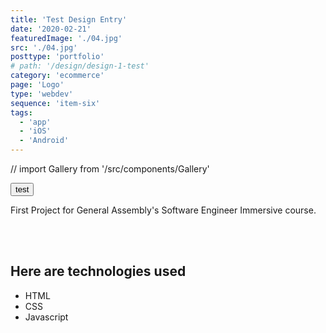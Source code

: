 ```yaml
---
title: 'Test Design Entry'
date: '2020-02-21'
featuredImage: './04.jpg'
src: './04.jpg'
posttype: 'portfolio'
# path: '/design/design-1-test'
category: 'ecommerce'
page: 'Logo'
type: 'webdev'
sequence: 'item-six'
tags:
  - 'app'
  - 'iOS'
  - 'Android'
---
```


// import Gallery from '/src/components/Gallery'

<button>test</button>

First Project for General Assembly's Software Engineer Immersive course.

<br />
<br />

<!-- ![Blackjack Screenshot](../assets/images/fulls/01.jpg) -->

## Here are technologies used

- HTML
- CSS
- Javascript
